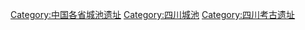 [[Category:中国各省城池遗址|Category:中国各省城池遗址]]
[[Category:四川城池|Category:四川城池]]
[[Category:四川考古遗址|Category:四川考古遗址]]